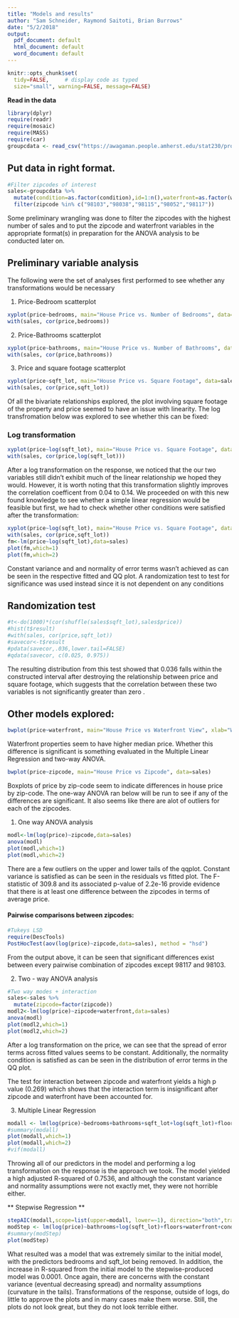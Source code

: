 ```yaml
---
title: "Models and results"
author: "Sam Schneider, Raymond Saitoti, Brian Burrows"
date: "5/2/2018"
output:
  pdf_document: default
  html_document: default
  word_document: default
---
```


```r
knitr::opts_chunk$set(
  tidy=FALSE,     # display code as typed
  size="small", warning=FALSE, message=FALSE)
```


**Read in the data**

```r
library(dplyr)
require(readr)
require(mosaic)
require(MASS)
require(car)
groupcdata <- read_csv("https://awagaman.people.amherst.edu/stat230/projectsS18/groupCdataS18.csv")
```

## Put data in right format.

```r
#Filter zipcodes of interest
sales<-groupcdata %>% 
  mutate(condition=as.factor(condition),id=1:n(),waterfront=as.factor(waterfront),zipcode=as.factor(zipcode)) %>% 
  filter(zipcode %in% c("98103","98038","98115","98052","98117"))
```

Some preliminary wrangling was done to filter the zipcodes with the highest number of sales and to put the zipcode and waterfront variables in the appropriate format(s) in preparation for the ANOVA analysis to be conducted later on.

## Preliminary variable analysis

The following were the set of analyses first performed to see whether any transformations would be necessary

1. Price-Bedroom scatterplot

```r
xyplot(price~bedrooms, main="House Price vs. Number of Bedrooms", data=sales)
with(sales, cor(price,bedrooms))
```
 
2. Price-Bathrooms scatterplot

```r
xyplot(price~bathrooms, main="House Price vs. Number of Bathrooms", data=sales)
with(sales, cor(price,bathrooms))
```

3. Price and square footage scatterplot

```r
xyplot(price~sqft_lot, main="House Price vs. Square Footage", data=sales)
with(sales, cor(price,sqft_lot))
```

Of all the bivariate relationships explored, the plot involving square footage of the property and price seemed to have an issue with linearity. The log transfromation below was explored to see whether this can be fixed:

### Log transformation

```r
xyplot(price~log(sqft_lot), main="House Price vs. Square Footage", data=sales)
with(sales, cor(price,log(sqft_lot)))
```

After a log transformation on the response, we noticed that the our two variables still didn't exhibit much of the linear relationship we hoped they would. However, it is worth noting that this transformation slightly improves the correlation coefficent from 0.04 to 0.14. We proceeded on with this new found knowledge to see whether a simple linear regression would be feasible but first, we had to check whether other conditions were satisfied after the transformation:

```r
xyplot(price~log(sqft_lot), main="House Price vs. Square Footage", data=sales)
with(sales, cor(price,sqft_lot))
fm<-lm(price~log(sqft_lot),data=sales)
plot(fm,which=1)
plot(fm,which=2)
```

Constant variance and and normality of error terms wasn't achieved as can be seen in the respective fitted and QQ plot. A randomization test to test for significance was used instead since it is not dependent on any conditions

## Randomization test

```r
#t<-do(1000)*(cor(shuffle(sales$sqft_lot),sales$price))
#hist(t$result)
#with(sales, cor(price,sqft_lot))
#savecor<-t$result
#pdata(savecor,.036,lower.tail=FALSE) 
#qdata(savecor, c(0.025, 0.975))
```

The resulting distribution from this test showed that 0.036 falls within the constructed interval after destroying the relationship between price and square footage, which suggests that the correlation between these two variables is not significantly greater than zero .

## Other models explored:

```r
bwplot(price~waterfront, main="House Price vs Waterfront View", xlab="Waterfront View", data=sales)
```

Waterfront properties seem to have higher median price. Whether this difference is significant is something evaluated in the Multiple Linear Regression and two-way ANOVA.


```r
bwplot(price~zipcode, main="House Price vs Zipcode", data=sales)
```

Boxplots of price by zip-code seem to indicate differences in house price by zip-code. The one-way ANOVA ran below will be run to see if any of the differences are significant. It also seems like there are alot of outliers for each of the zipcodes.

1. One way ANOVA analysis

```r
modl<-lm(log(price)~zipcode,data=sales)
anova(modl)
plot(modl,which=1)
plot(modl,which=2)
```

There are a few outliers on the upper and lower tails of the qqplot. Constant variance is satisfied as can be seen in the residuals vs fitted plot. The F-statistic of 309.8 and its associated p-value of 2.2e-16 provide evidence that there is at least one difference between the zipcodes in terms of average price. 

#### Pairwise comparisons between zipcodes:

```r
#Tukeys LSD
require(DescTools)
PostHocTest(aov(log(price)~zipcode,data=sales), method = "hsd")
```

From the output above, it can be seen that significant differences exist between every pairwise combination of zipcodes except 98117 and 98103.

2. Two - way ANOVA analysis

```r
#Two way modes + interaction
sales<-sales %>% 
  mutate(zipcode=factor(zipcode))
modl2<-lm(log(price)~zipcode+waterfront,data=sales)
anova(modl)
plot(modl2,which=1)
plot(modl2,which=2)
```

After a log transformation on the price, we can see that the spread of error terms across fitted values seems to be constant. Additionally, the normality condition is satisfied as can be seen in the distribution of error terms in the QQ plot.

The test for interaction between zipcode and waterfront yields a high p value (0.269) which shows that the interaction term is insignificant  after zipcode and waterfront have been accounted for.

3. Multiple Linear Regression

```r
modall <- lm(log(price)~bedrooms+bathrooms+sqft_lot+log(sqft_lot)+floors+waterfront+condition+yr_built+zipcode+sqft_living, data=sales)
#summary(modall)
plot(modall,which=1)
plot(modall,which=2)
#vif(modall)
```

Throwing all of our predictors in the model and performing a log transformation on the response is the approach we took. The model yielded a high adjusted R-squared of 0.7536, and although the constant variance and normality assumptions were not exactly met, they were not horrible either.

** Stepwise Regression **

```r
stepAIC(modall,scope=list(upper=modall, lower=~1), direction="both",trace=FALSE)$anova
modStep <- lm(log(price)~bathrooms+log(sqft_lot)+floors+waterfront+condition+yr_built+zipcode+sqft_living, data=sales)
#summary(modStep)
plot(modStep)
```

What resulted was a model that was extremely similar to the initial model, with the predictors bedrooms and sqft_lot being removed. In addition, the increase in R-squared from the initial model to the stepwise-produced model was 0.0001. Once again, there are concerns with the constant variance (eventual decreasing spread) and normality assumptions (curvature in the tails). Transformations of the response, outside of logs, do little to approve the plots and in many cases make them worse. Still, the plots do not look great, but they do not look terrible either.

